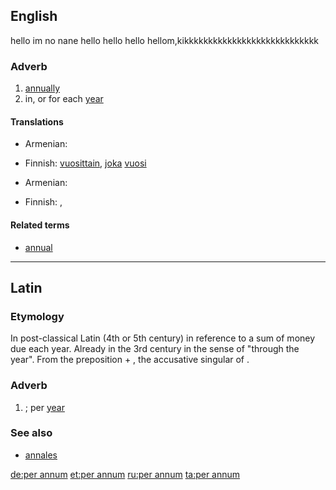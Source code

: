 ==English==

hello im no nane hello hello hello hellom,kikkkkkkkkkkkkkkkkkkkkkkkkkkkk

===Adverb===
{{en-adv|head=[[per]] [[annum]]|-}}

# [[annually]]
# in, or for each [[year]]

====Translations====
{{trans-top|annually}}
* Armenian: {{t-|hy|տարեկան|tr=tarekan}}
{{trans-mid}}
* Finnish: [[vuosittain]], [[joka]] [[vuosi]]
{{trans-bottom}}

{{trans-top|in, or for each year}}
* Armenian: {{t-|hy|տարեկան|tr=tarekan}}
{{trans-mid}}
* Finnish: {{t-|fi|vuosittain}}, {{t+|fi|vuosi|alt=vuodessa}}
{{trans-bottom}}

====Related terms====
* [[annual]]

----

==Latin==

===Etymology===
In post-classical Latin (4th or 5th century) in reference to a sum of money due each year.
Already in the 3rd century in the sense of "through the year". From the preposition {{term|per||lang=la|during}} + {{term|annum||lang=la}}, the accusative singular of {{term|annus||lang=la|year}}.

===Adverb===
{{head|la|adverb}}

# {{l|en|per annum}}; per [[year]]

===See also===
* [[annales]]

[[de:per annum]]
[[et:per annum]]
[[ru:per annum]]
[[ta:per annum]]